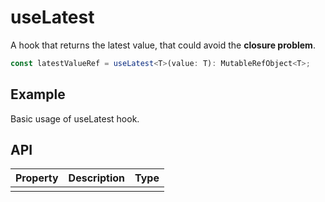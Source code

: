 # useLatest

A hook that returns the latest value, that could avoid the **closure problem**.

```ts
const latestValueRef = useLatest<T>(value: T): MutableRefObject<T>;
```

## Example

Basic usage of useLatest hook.

<Demo src="../../components/hooks/useLatest/demo/Example.tsx" />

## API

| Property  | Description  | Type  |
| --------- | ------------ | ----- |
|           |              |       |
